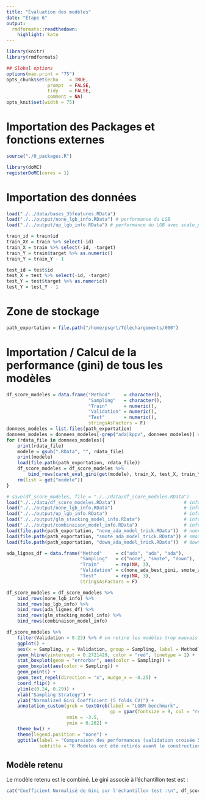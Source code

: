 ```yaml
---
title: "Évaluation des modèles"
date: "Étape 6"
output:
  rmdformats::readthedown:
    highlight: kate
---
```


```r
library(knitr)
library(rmdformats)

## Global options
options(max.print = "75")
opts_chunk$set(echo    = TRUE,
               prompt  = FALSE,
               tidy    = FALSE,
               comment = NA)
opts_knit$set(width = 75)
```

# Importation des Packages et fonctions externes

```r
source("./0_packages.R")

library(doMC)
registerDoMC(cores = 1)
```

# Importation des données

```r
load("./../data/bases_35features.RData")
load("./../output/none_lgb_info.RData") # performance du LGB
load("./../output/up_lgb_info.RData") # performance du LGB avec scale_pos_weight = 26

train_id = train$id
train_XY = train %>% select(-id)
train_X = train %>% select(-id, -target)
train_Y = train$target %>% as.numeric()
train_Y = train_Y - 1

test_id = test$id
test_X = test %>% select(-id, -target)
test_Y = test$target %>% as.numeric()
test_Y = test_Y - 1
```

# Zone de stockage

```r
path_exportation = file.path("/home/psqrt/Téléchargements/000")
```

# Importation / Calcul de la performance (gini) de tous les modèles

```r
df_score_modeles = data.frame("Method"     = character(),
                              "Sampling"   = character(),
                              "Train"      = numeric(),
                              "Validation" = numeric(),
                              "Test"       = numeric(),
                              stringsAsFactors = F)
donnees_modeles = list.files(path_exportation)
donnees_modeles = donnees_modeles[-grep("ada|kppv", donnees_modeles)] # on ne prend pas ada et kppv (trop lents)
for (rdata_file in donnees_modeles){
    print(rdata_file)
    modele = gsub(".RData", "", rdata_file)
    print(modele)
    load(file.path(path_exportation, rdata_file))
    df_score_modeles = df_score_modeles %>%
        bind_rows(caret_eval_gini(get(modele), train_X, test_X, train_Y, test_Y))
    rm(list = get("modele"))
}


```

```r
# save(df_score_modeles, file = "./../data/df_score_modeles.RData")
load("./../data/df_score_modeles.RData")                         # info de tous les modèles sauf ...
load("./../output/none_lgb_info.RData")                          # info lgb none
load("./../output/up_lgb_info.RData")                            # info lgb up
load("./../output/glm_stacking_model_info.RData")                # info stacking
load("./../output/combinaison_model_info.RData")                 # info combi
load(file.path(path_exportation, "none_ada_model_trick.RData"))  # none_ada_best_gini
load(file.path(path_exportation, "smote_ada_model_trick.RData")) # smote_ada_best_gini
load(file.path(path_exportation, "down_ada_model_trick.RData"))  # down_ada_best_gini 

ada_lignes_df = data.frame("Method"     = c("ada", "ada", "ada"),
                           "Sampling"   = c("none", "smote", "down"),
                           "Train"      = rep(NA, 3),
                           "Validation" = c(none_ada_best_gini, smote_ada_best_gini, down_ada_best_gini),
                           "Test"       = rep(NA, 3),
                           stringsAsFactors = F)

df_score_modeles = df_score_modeles %>% 
    bind_rows(none_lgb_info) %>% 
    bind_rows(up_lgb_info) %>% 
    bind_rows(ada_lignes_df) %>% 
    bind_rows(glm_stacking_model_info) %>% 
    bind_rows(combinaison_model_info)
```

```r
df_score_modeles %>% 
    filter(Validation > 0.23) %>% # on retire les modèles trop mauvais
    ggplot() +
    aes(x = Sampling, y = Validation, group = Sampling, label = Method) +
    geom_hline(yintercept = 0.2721429, color = "red", linetype = 2) +
    stat_boxplot(geom = "errorbar", aes(color = Sampling)) +
    geom_boxplot(aes(color = Sampling)) +
    geom_point() +
    geom_text_repel(direction = "x", nudge_x = -0.25) +
    coord_flip() +
    ylim(c(0.24, 0.29)) +
    xlab("Sampling Strategy") +
    ylab("Normalized Gini Coefficient (5 folds CV)") +
    annotation_custom(grob = textGrob(label = "LGBM benchmark", 
                                      gp = gpar(fontsize = 9, col = "red")), 
                      xmin = -3.5, 
                      ymin = 0.262) +
    theme_bw() +
    theme(legend.position = "none") +
    ggtitle(label = "Comparaison des performances (validation croisée 5 blocs)", 
            subtitle = "6 Modèles ont été retirés avant le construction des boxplots car trop mauvais \nglm_stack = stacking de XGB et LGB avec un GLM /// combi = 0.1 * pred_LGB + 0.9 * pred_XGB")
```

## Modèle retenu

Le modèle retenu est le combiné. Le gini associé à l'échantillon test est :

```r
cat("Coefficient Normalisé de Gini sur l'échantillon test :\n", df_score_modeles$Test[which(df_score_modeles$Method == "combi")])
```

